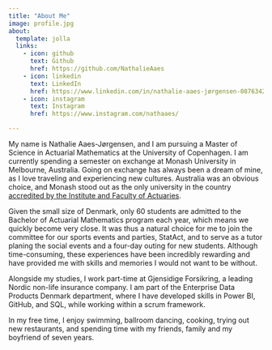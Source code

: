 ```yaml
---
title: "About Me"
image: profile.jpg
about: 
  template: jolla
  links:
    - icon: github
      text: Github
      href: https://github.com/NathalieAaes
    - icon: linkedin
      text: LinkedIn
      href: https://www.linkedin.com/in/nathalie-aaes-jørgensen-087634271/
    - icon: instagram
      text: Instagram
      href: https://www.instagram.com/nathaaes/

---
```


My name is Nathalie Aaes-Jørgensen, and I am pursuing a Master of Science in Actuarial Mathematics at the University of Copenhagen. I am currently spending a semester on exchange at Monash University in Melbourne, Australia. Going on exchange has always been a dream of mine, as I love traveling and experiencing new cultures. Australia was an obvious choice, and Monash stood out as the only university in the country [accredited by the Institute and Faculty of Actuaries](https://www.monash.edu/business/news/2025/monash-actuarial-program-now-triple-recognised-in-global-first).

Given the small size of Denmark, only 60 students are admitted to the Bachelor of Actuarial Mathematics program each year, which means we quickly become very close. It was thus a natural choice for me to join the committee for our sports events and parties, StatAct, and to serve as a tutor planing the social events and a four-day outing for new students. Although time-consuming, these experiences have been incredibly rewarding and have provided me with skills and memories I would not want to be without.

Alongside my studies, I work part-time at Gjensidige Forsikring, a leading Nordic non-life insurance company. I am part of the Enterprise Data Products Denmark department, where I have developed skills in Power BI, GitHub, and SQL, while working within a scrum framework.

In my free time, I enjoy swimming, ballroom dancing, cooking, trying out new restaurants, and spending time with my friends, family and my boyfriend of seven years.
